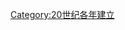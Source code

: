 {{estcat|192|3|1919|1930}}
{{Commons cat|1923 establishments}}
[[Category:20世纪各年建立|Category:20世纪各年建立]]